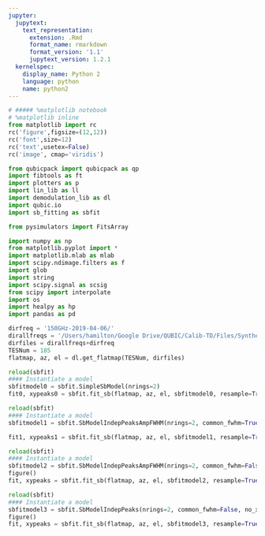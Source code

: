 ```yaml
---
jupyter:
  jupytext:
    text_representation:
      extension: .Rmd
      format_name: rmarkdown
      format_version: '1.1'
      jupytext_version: 1.2.1
  kernelspec:
    display_name: Python 2
    language: python
    name: python2
---
```


```python
# ##### %matplotlib notebook
# %matplotlib inline
from matplotlib import rc
rc('figure',figsize=(12,12))
rc('font',size=12)
rc('text',usetex=False)
rc('image', cmap='viridis')

from qubicpack import qubicpack as qp
import fibtools as ft
import plotters as p
import lin_lib as ll
import demodulation_lib as dl
import qubic.io
import sb_fitting as sbfit

from pysimulators import FitsArray

import numpy as np
from matplotlib.pyplot import *
import matplotlib.mlab as mlab
import scipy.ndimage.filters as f
import glob
import string
import scipy.signal as scsig
from scipy import interpolate
import os
import healpy as hp
import pandas as pd

```

```python
dirfreq = '150GHz-2019-04-06/'
dirallfreqs = '/Users/hamilton/Google Drive/QUBIC/Calib-TD/Files/Synthesized Beams/Synthesized_Beams_Files/'
dirfiles = dirallfreqs+dirfreq
TESNum = 185
flatmap, az, el = dl.get_flatmap(TESNum, dirfiles)

reload(sbfit)
#### Instantiate a model
sbfitmodel0 = sbfit.SimpleSbModel(nrings=2)
fit0, xypeaks0 = sbfit.fit_sb(flatmap, az, el, sbfitmodel0, resample=True, verbose=True, doplot=True)
```

```python
reload(sbfit)
#### Instantiate a model
sbfitmodel1 = sbfit.SbModelIndepPeaksAmpFWHM(nrings=2, common_fwhm=True)

fit1, xypeaks1 = sbfit.fit_sb(flatmap, az, el, sbfitmodel1, resample=True, verbose=True, doplot=True)
```

```python
reload(sbfit)
#### Instantiate a model
sbfitmodel2 = sbfit.SbModelIndepPeaksAmpFWHM(nrings=2, common_fwhm=False)
figure()
fit, xypeaks = sbfit.fit_sb(flatmap, az, el, sbfitmodel2, resample=True, verbose=True, doplot=True)
```

```python
reload(sbfit)
#### Instantiate a model
sbfitmodel3 = sbfit.SbModelIndepPeaks(nrings=2, common_fwhm=False, no_xy_shift=False,distortion=True)
figure()
fit, xypeaks = sbfit.fit_sb(flatmap, az, el, sbfitmodel3, resample=True, verbose=True, doplot=True)
```

```python

```

```python

```

```python

```
